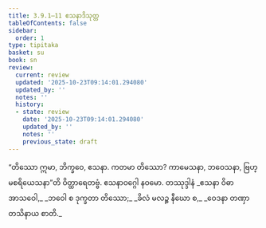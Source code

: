 ```yaml
---
title: 3.9.1–11 ဧသနာဒိသုတ္တ
tableOfContents: false
sidebar:
  order: 1
type: tipitaka
basket: su
book: sn
review:
  current: review
  updated: '2025-10-23T09:14:01.294080'
  updated_by: ''
  notes: ''
  history:
  - state: review
    date: '2025-10-23T09:14:01.294080'
    updated_by: ''
    notes: ''
    previous_state: draft
---
```



<ReviewStatus review={frontmatter.review} showDetails={true} />

<HypothesisAnnotation frontmatter={frontmatter} />

<DynamicBreadcrumb />

<Division number="451–460" book="sn" e="ch" v="18" p="343">

<Paragraph number="988" book="sn">
“တိဿော ဣမာ, ဘိက္ခဝေ, ဧသနာ. ကတမာ တိဿော? ကာမေသနာ, ဘဝေသနာ, ဗြဟ္မစရိယေသနာ”တိ ဝိတ္ထာရေတဗ္ဗံ.

</Paragraph>
</Division>

<Paragraph number="989" type="center" book="sn">
ဧသနာဝဂ္ဂေါ နဝမော.



</Paragraph>

<Paragraph number="990" type="center" book="sn">
တဿုဒ္ဒါနံ


</Paragraph>

<Paragraph number="991" type="verses" book="sn">
_ဧသနာ ဝိဓာ အာသဝေါ,_  
_ဘဝေါ စ ဒုက္ခတာ တိဿော;_  
_ခိလံ မလဉ္စ နီဃော စ,_  
_ဝေဒနာ တဏှာ တသိနာယ စာတိ._
</Paragraph>